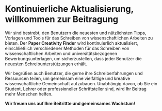 # Kontinuierliche Aktualisierung, willkommen zur Beitragung

Wir sind bestrebt, den Benutzern die neuesten und nützlichsten Tipps, Vorlagen und Tools für das Schreiben von wissenschaftlichen Arbeiten zu bieten. Der **Paper Creativity Finder** wird kontinuierlich aktualisiert, einschließlich verschiedener Methoden für das Schreiben von wissenschaftlichen Arbeiten und universitätsbezogenen Bewerbungsunterlagen, um sicherzustellen, dass jeder Benutzer die neuesten Schreibunterstützungen erhält.

Wir begrüßen auch Benutzer, die gerne ihre Schreiberfahrungen und Ressourcen teilen, um gemeinsam eine vielfältige und kreative wissenschaftliche Gemeinschaft aufzubauen. Unabhängig davon, ob Sie ein Student, Lehrer oder professioneller Schriftsteller sind, wird Ihr Beitrag mehr Menschen helfen.

**Wir freuen uns auf Ihre Beitrittte und gemeinsames Wachstum!**

